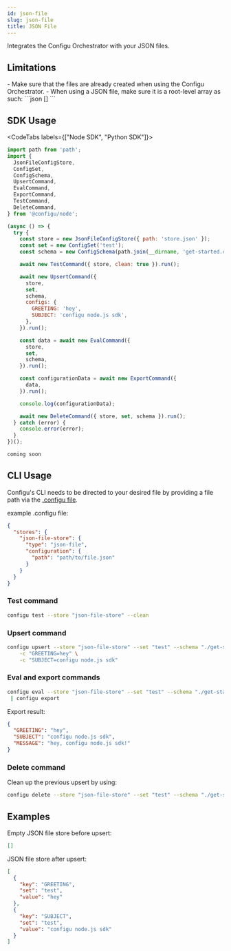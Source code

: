 ```yaml
---
id: json-file
slug: json-file
title: JSON File
---
```


Integrates the Configu Orchestrator with your JSON files.

## Limitations

<Admonition type="info">
- Make sure that the files are already created when using the Configu Orchestrator.
- When using a JSON file, make sure it is a root-level array as such:
```json
[]
```

</Admonition>

## SDK Usage

<CodeTabs labels={["Node SDK", "Python SDK"]}>

```js
import path from 'path';
import {
  JsonFileConfigStore,
  ConfigSet,
  ConfigSchema,
  UpsertCommand,
  EvalCommand,
  ExportCommand,
  TestCommand,
  DeleteCommand,
} from '@configu/node';

(async () => {
  try {
    const store = new JsonFileConfigStore({ path: 'store.json' });
    const set = new ConfigSet('test');
    const schema = new ConfigSchema(path.join(__dirname, 'get-started.cfgu.json'));

    await new TestCommand({ store, clean: true }).run();

    await new UpsertCommand({
      store,
      set,
      schema,
      configs: {
        GREETING: 'hey',
        SUBJECT: 'configu node.js sdk',
      },
    }).run();

    const data = await new EvalCommand({
      store,
      set,
      schema,
    }).run();

    const configurationData = await new ExportCommand({
      data,
    }).run();

    console.log(configurationData);

    await new DeleteCommand({ store, set, schema }).run();
  } catch (error) {
    console.error(error);
  }
})();
```

```python
coming soon
```

</CodeTabs>

## CLI Usage

Configu's CLI needs to be directed to your desired file by providing a file path via the [.configu file](../cli-config).

example .configu file:

```json
{
  "stores": {
    "json-file-store": {
      "type": "json-file",
      "configuration": {
        "path": "path/to/file.json"
      }
    }
  }
}
```

### Test command

```bash
configu test --store "json-file-store" --clean
```

### Upsert command

```bash
configu upsert --store "json-file-store" --set "test" --schema "./get-started.cfgu.json" \
    -c "GREETING=hey" \
    -c "SUBJECT=configu node.js sdk"
```

### Eval and export commands

```bash
configu eval --store "json-file-store" --set "test" --schema "./get-started.cfgu.json" \
 | configu export
```

Export result:

```json
{
  "GREETING": "hey",
  "SUBJECT": "configu node.js sdk",
  "MESSAGE": "hey, configu node.js sdk!"
}
```

### Delete command

Clean up the previous upsert by using:

```bash
configu delete --store "json-file-store" --set "test" --schema "./get-started.cfgu.json"
```

## Examples

Empty JSON file store before upsert:

```json
[]
```

JSON file store after upsert:

```json
[
  {
    "key": "GREETING",
    "set": "test",
    "value": "hey"
  },
  {
    "key": "SUBJECT",
    "set": "test",
    "value": "configu node.js sdk"
  }
]
```
